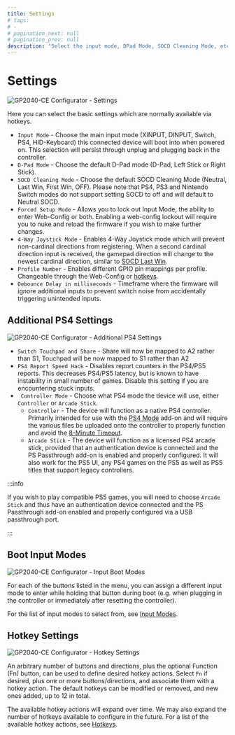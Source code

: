 ---
title: Settings
# tags:
# -
# pagination_next: null
# pagination_prev: null
description: "Select the input mode, DPad Mode, SOCD Cleaning Mode, etc. and configure Hotkey Shortcuts"
---

# Settings

![GP2040-CE Configurator - Settings](../../assets/images/gpc-settings.png)

Here you can select the basic settings which are normally available via hotkeys.

- `Input Mode` - Choose the main input mode (XINPUT, DINPUT, Switch, PS4, HID-Keyboard) this connected device will boot into when powered on. This selection will persist through unplug and plugging back in the controller.
- `D-Pad Mode` - Choose the default D-Pad mode (D-Pad, Left Stick or Right Stick).
- `SOCD Cleaning Mode` - Choose the default SOCD Cleaning Mode (Neutral, Last Win, First Win, OFF). Please note that PS4, PS3 and Nintendo Switch modes do not support setting SOCD to off and will default to Neutral SOCD.
- `Forced Setup Mode` - Allows you to lock out Input Mode, the ability to enter Web-Config or both. Enabling a web-config lockout will require you to nuke and reload the firmware if you wish to make further changes.
- `4-Way Joystick Mode` - Enables 4-Way Joystick mode which will prevent non-cardinal directions from registering. When a second cardinal direction input is received, the gamepad direction will change to the newest cardinal direction, similar to [SOCD Last Win](../../hotkeys.mdx#socd-last-win).
- `Profile Number` - Enables different GPIO pin mappings per profile. Changeable through the Web-Config or [hotkeys](../../hotkeys.mdx#load-profile--1-4).
- `Debounce Delay in milliseconds` - Timeframe where the firmware will ignore additional inputs to prevent switch noise from accidentally triggering unintended inputs.

## Additional PS4 Settings

![GP2040-CE Configurator - Additional PS4 Settings](../../assets/images/gpc-settings-ps4.png)

- `Switch Touchpad and Share` - Share will now be mapped to A2 rather than S1, Touchpad will be now mapped to S1 rather than A2
- `PS4 Report Speed Hack` - Disables report counters in the PS4/PS5 reports. This decreases PS4/PS5 latency, but is known to have instability in small number of games. Disable this setting if you are encountering stuck inputs.
- ` Controller Mode` - Choose what PS4 mode the device will use, either `Controller` or `Arcade Stick`.
  - `Controller` - The device will function as a native PS4 controller. Primarily intended for use with the [PS4 Mode](../../add-ons/ps4-mode.mdx) add-on and will require the various files be uploaded onto the controller to properly function and avoid the [8-Minute Timeout](../../faq/faq-console-compatibility.mdx#what-is-the-8-minute-timeout).
  - `Arcade Stick` - The device will function as a licensed PS4 arcade stick, provided that an authentication device is connected and the PS Passthrough add-on is enabled and properly configured. It will also work for the PS5 UI, any PS4 games on the PS5 as well as PS5 titles that support legacy controllers.

:::info

If you wish to play compatible PS5 games, you will need to choose `Arcade Stick` and thus have an authentication device connected and the PS Passthrough add-on enabled and properly configured via a USB passthrough port.

:::

## Boot Input Modes

![GP2040-CE Configurator - Input Boot Modes](../../assets/images/gpc-input-boot-modes.png)

For each of the buttons listed in the menu, you can assign a different input mode to enter while holding that button during boot (e.g. when plugging in the controller or immediately after resetting the controller).

For the list of input modes to select from, see [Input Modes](../../usage.mdx#input-modes).

## Hotkey Settings

![GP2040-CE Configurator - Hotkey Settings](../../assets/images/gpc-hotkey-settings.png)

An arbitrary number of buttons and directions, plus the optional Function (Fn) button, can be used to define desired hotkey actions. Select `Fn` if desired, plus one or more buttons/directions, and associate them with a hotkey action. The default hotkeys can be modified or removed, and new ones added, up to 12 in total.

The available hotkey actions will expand over time. We may also expand the number of hotkeys available to configure in the future. For a list of the available hotkey actions, see [Hotkeys](../../hotkeys.mdx).
